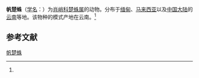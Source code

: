{{Speciesbox
| name = 帆楚蛛
| status = 
| status_system = 
| image = 
| genus = Zygiella
| species = calyptrata
| authority = (Workman, 1894)<ref name='id13448'>{{cite web| url =http://www.bioinfo.cn/db05/BjdwSpecies.php?action=view&id=13448| title =帆楚蛛| work =《中国动物物种编目数据库》| publisher =中国科学院微生物研究所| author =中国科学院动物研究所| accessdate =2009-04-28| deadurl =yes| archiveurl =https://web.archive.org/web/20160305013540/http://www.bioinfo.cn/db05/BjdwSpecies.php?action=view&id=13448| archivedate =2016-03-05}}</ref>
}}

'''帆楚蛛'''（[[学名|学名]]：{{lang|la|''Zygiella calyptrata''}}）为[[肖峭科|肖峭科]][[楚蛛属|楚蛛属]]的动物。分布于[[缅甸|缅甸]]、[[马来西亚|马来西亚]]以及[[中国大陆|中国大陆]]的[[云南|云南]]等地。该物种的模式产地在云南。<ref name='id13448'/>

== 参考文献 ==
{{reflist}}

{{Wikispecies|Zygiella calyptrata}}
{{Taxonbar|from=Q2497497}}

[[Category:楚蛛属|帆楚蛛]]


{{蜘蛛小作品}}